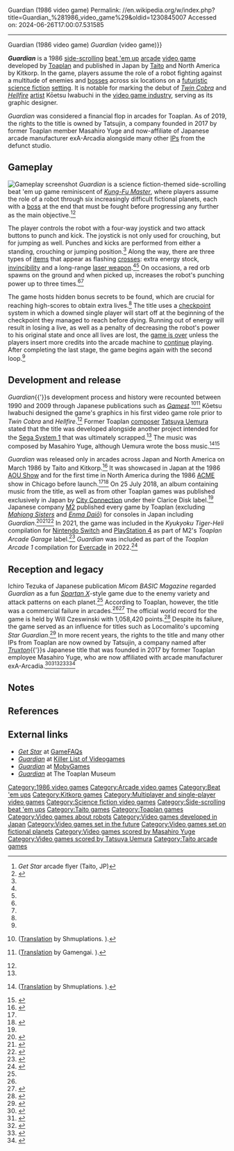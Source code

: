 Guardian (1986 video game)
Permalink: //en.wikipedia.org/w/index.php?title=Guardian_%281986_video_game%29&oldid=1230845007
Accessed on: 2024-06-26T17:00:07.531585



------
Guardian (1986 video game)
{{About|the 1986 arcade video game|the 1994 video game|Guardian (video game){{!}}''Guardian'' (video game)}}
{{Infobox video game
|title     = Guardian
|image     = Guardian arcade flyer.jpg
|developer = [[Toaplan]]
|publisher = {{vgrelease|JP|[[Taito]]|NA|Kitkorp}}
|artist    = Kōetsu Iwabuchi
|composer  = Masahiro Yuge<br />[[Tatsuya Uemura]]
|platforms = [[Arcade game|Arcade]]
|released  = {{vgrelease|JP|March 1986|NA|May 1986}}
|genre     = [[Beat 'em up]]
|modes     = [[Single-player video game|Single-player]], [[Multiplayer video game|multiplayer]]
}}

'''''Guardian'''''{{efn|Also known as {{nihongo|'''''Get Star'''''|ゲットスター|''Getto Sutā''||lead=yes}} in Japan.}} is a 1986 [[Side-scrolling video game|side-scrolling]] [[beat 'em up]] [[Arcade game|arcade]] [[video game]] developed by [[Toaplan]] and published in Japan by [[Taito]] and North America by Kitkorp. In the game, players assume the role of a robot fighting against a multitude of enemies and [[Boss (video gaming)|boss]]es across six locations on a [[futuristic]] [[science fiction]] [[Setting (narrative)|setting]]. It is notable for marking the debut of ''[[Twin Cobra]]'' and ''[[Hellfire (video game)|Hellfire]]'' [[Video game artist|artist]] Kōetsu Iwabuchi in the [[video game industry]], serving as its graphic designer.

''Guardian'' was considered a financial flop in arcades for Toaplan. As of 2019, the rights to the title is owned by Tatsujin, a company founded in 2017 by former Toaplan member Masahiro Yuge and now-affiliate of Japanese arcade manufacturer exA-Arcadia alongside many other [[Intellectual property|IP]]s from the defunct studio.

== Gameplay ==
[[File:ARC Guardian (Get Star).png|thumb|left|Gameplay screenshot]]
''Guardian'' is a science fiction-themed side-scrolling beat 'em up game reminiscent of ''[[Kung-Fu Master (video game)|Kung-Fu Master]]'', where players assume the role of a robot through six increasingly difficult fictional planets, each with a [[Boss (video gaming)|boss]] at the end that must be fought before progressing any further as the main objective.<ref name="GSGjpf">''Get Star'' arcade flyer (Taito, JP)</ref><ref name="GSGss">{{cite web|url=http://shootingstar.game.coocan.jp/get-star.html|title=GET STAR|publisher=Shooting Star|access-date=2019-11-06|language=ja|archive-url=https://web.archive.org/web/20191021025731/http://shootingstar.game.coocan.jp/get-star.html|archive-date=2019-10-21|url-status=live}}</ref>

The player controls the robot with a four-way joystick and two attack buttons to punch and kick. The joystick is not only used for crouching, but for jumping as well. Punches and kicks are performed from either a standing, crouching or jumping position.<ref name="GSGss"/> Along the way, there are three types of [[Item (gaming)|item]]s that appear as flashing [[cross]]es: extra energy stock, [[Invincibility (video gaming)|invincibility]] and a long-range [[laser weapon]].<ref name="GSGjpf"/><ref name="GSGss"/> On occasions, a red orb spawns on the ground and when picked up, increases the robot's punching power up to three times.<ref name="GSGjpf"/><ref name="GSGss"/>

The game hosts hidden bonus secrets to be found, which are crucial for reaching high-scores to obtain extra lives.<ref name="GSGjpf"/> The title uses a [[Saved game#Checkpoints|checkpoint]] system in which a downed single player will start off at the beginning of the checkpoint they managed to reach before dying. Running out of energy will result in losing a live, as well as a penalty of decreasing the robot's power to his original state and once all lives are lost, the [[Game over|game is over]] unless the players insert more credits into the arcade machine to [[Glossary of video game terms#Continue|continue]] playing. After completing the last stage, the game begins again with the second loop.<ref name="GSGss"/>

== Development and release ==
''Guardian''{{'}}s development process and history were recounted between 1990 and 2009 through Japanese publications such as ''[[Gamest]]''.<ref name="G49">{{cite magazine|url=https://archive.org/stream/gamest0049#page/69/mode/2up|title=東亜プラン|magazine=[[Gamest]]|issue=49|publisher=[[Shinseisha]]|date=September 1990|pages=68–69|lang=ja}} ([http://shmuplations.com/toaplan-gamest/ Translation] by Shmuplations. {{Webarchive|url=https://web.archive.org/web/20191107033548/http://shmuplations.com/toaplan-gamest/|date=2019-11-07}}).</ref><ref name="TFf25v9">{{cite magazine|author1=Iona|author2=VHS|author3=K-HEX|title=東亜プラン FOREVER|magazine=Floor 25|volume=9|date=June 2009|pages=1–70|lang=ja}} ([https://www.gamengai.com/#/cmnt-info?id=2332 Translation] by Gamengai. {{Webarchive|url=https://web.archive.org/web/20201010170328/https://www.gamengai.com/#/cmnt-info?id=2332|date=2020-10-10}}).</ref> Kōetsu Iwabuchi designed the game's graphics in his first video game role prior to ''Twin Cobra'' and ''Hellfire''.<ref name="G49"/> Former Toaplan [[Video game composer|composer]] [[Tatsuya Uemura]] stated that the title was developed alongside another project intended for the [[List of Sega arcade system boards#Sega System 1|Sega System 1]] that was ultimately scrapped.<ref name="TFf25v9"/> The music was composed by Masahiro Yuge, although Uemura wrote the boss music.<ref name="PSGv10">{{cite magazine|last=Abeto|first=Kobatsu|title=東亜プランインタビュー|magazine=PSG|volume=10|publisher=F.S.G Club|date=September 1989|lang=ja}} ([http://shmuplations.com/toaplan-psg/ Translation] by Shmuplations. {{Webarchive|url=https://web.archive.org/web/20170531193430/http://shmuplations.com/toaplan-psg/|date=2017-05-31}}).</ref><ref name="GSGvgmdb">{{cite web|url=https://vgmdb.net/album/78824|title=CDST-10067 &#124; Toaplan ARCADE SOUND DIGITAL COLLECTION Vol.8|work=vgmdb.net|publisher=VGMdb|access-date=2019-12-07|archive-url=https://web.archive.org/web/20191208015737/https://vgmdb.net/album/78824|archive-date=2019-12-08|url-status=live}}</ref> 

''Guardian'' was released only in arcades across Japan and North America on March 1986 by Taito and Kitkorp.<ref name="ATVGL:JaO1971-2005">{{cite book|last=Akagi|first=Masumi|url=https://archive.org/stream/ArcadeGameList1971-2005#page/n44/mode/1up|title=タイトー (Taito); 東亜プラン (Toa Plan); Sun Corp (Kitkorp - Sunsoft); G|work=アーケードTVゲームリスト 国内•海外編 (1971-2005)|edition=1st|publisher=[[:ja:アミューズメント通信社|Amusement News Agency]]|date=13 October 2006|pages=43, 50, 136, 154|isbn=978-4990251215|language=ja}}</ref> It was showcased in Japan at the 1986 [[AOU Show]] and for the first time in North America during the 1986 [[American Coin Machine Exposition|ACME]] show in Chicago before launch.<ref name="MBASICMgt"/><ref>{{cite magazine|url=https://archive.org/details/play-meter-volume-12-number-5-april-1986-600DPI/Play%20Meter%20-%20Volume%2012%2C%20Number%205%20-%20April%201986%20%28Compressed%29/page/22/mode/1up|title=Dedicated games, merchandisers mark ACME|magazine=[[Play Meter]]|volume=12|issue=5|publisher=Skybird Publishing|date=April 1986|pages=16–30}}</ref> On 25 July 2018, an album containing music from the title, as well as from other Toaplan games was published exclusively in Japan by [[City Connection (company)|City Connection]] under their Clarice Disk label.<ref name="GSGvgmdb"/> Japanese company [[M2 (game developer)|M2]] published every game by Toaplan (excluding ''[[Mahjong Sisters]]'' and ''[[Enma Daiō]]'') for consoles in Japan including ''Guardian''.<ref>{{cite web|last=Wong|first=Alistair|url=https://www.siliconera.com/m2-to-bring-nearly-all-toaplan-games-to-modern-home-consoles/|title=M2 To Bring Nearly All Toaplan Games To Modern Home Consoles|work=[[Siliconera]]|publisher=[[Curse LLC]]|date=December 7, 2019|access-date=2020-07-04|archive-url=https://web.archive.org/web/20191207161342/https://www.siliconera.com/m2-to-bring-nearly-all-toaplan-games-to-modern-home-consoles/|archive-date=2019-12-07|url-status=live}}</ref><ref>{{cite news|last=Romano|first=Sal|url=https://gematsu.com/2019/12/m2-to-release-nearly-every-toaplan-game-for-console-starting-2020-in-japan|title=M2 to release nearly every Toaplan game for console starting 2020 in Japan - Mahjong Sisters and Enma Daiou not included|date=December 7, 2019|work=Gematsu|access-date=2020-07-04|archive-url=https://web.archive.org/web/20191207195505/https://gematsu.com/2019/12/m2-to-release-nearly-every-toaplan-game-for-console-starting-2020-in-japan|archive-date=2019-12-07|url-status=live}}</ref><ref>{{cite web|last=Muñoz|first=José David|url=https://www.hobbyconsolas.com/noticias/snow-bros-truxton-juegos-toaplan-llegaran-ps4-nintendo-switch-xbox-one-543325|title=Snow Bros. Truxton y más juegos de Toaplan llegarán a PS4, Nintendo Switch y Xbox One|work=[[Hobby Consolas]]|publisher=[[Axel Springer SE]]|date=December 8, 2019|access-date=2020-07-04|language=es|archive-url=https://web.archive.org/web/20191208170058/https://www.hobbyconsolas.com/noticias/snow-bros-truxton-juegos-toaplan-llegaran-ps4-nintendo-switch-xbox-one-543325|archive-date=2019-12-08|url-status=live}}</ref> In 2021, the game was included in the ''Kyukyoku Tiger-Heli'' compilation for [[Nintendo Switch]] and [[PlayStation 4]] as part of M2's ''Toaplan Arcade Garage'' label.<ref>{{cite news|last=Romano|first=Sal|url=https://www.gematsu.com/2021/07/toaplan-shoot-em-up-collection-kyukyoku-tiger-heli-announced-for-ps4-switch|title=Toaplan shoot 'em up collection Kyukyoku Tiger-Heli announced for PS4, Switch - Includes various versions of Kyukyoku Tiger and Tiger-Heli|date=July 15, 2021|work=Gematsu|access-date=2021-07-16}}</ref> ''Guardian'' was included as part of the ''Toaplan Arcade 1'' compilation for [[Evercade]] in 2022.<ref>{{cite web|last=McFerran|first=Damien|url=https://www.nintendolife.com/news/2022/05/evercade-is-getting-an-exp-upgrade-complete-with-irem-and-toaplan-collections|title=Evercade Is Getting An "EXP" Upgrade, Complete With Irem And Toaplan Collections|work=[[Nintendo Life]]|publisher=Nlife Media|date=May 31, 2022|access-date=2022-05-31}}</ref>

== Reception and legacy ==
{{Video game reviews
|rev1      = ''[[:ja:マイコンBASICマガジン|Micom BASIC Magazine]]''
|rev1Score = {{Rating|3|4}}<ref name="MBASICMgt">{{cite magazine|last=Tezuka|first=Ichiro|url=https://archive.org/stream/micomBASIC_1986-05#page/n232/mode/1up|title=Video Game - AOU 1986 アミューズメント • エキスポ速報!: タイトー - ゲットスター|magazine=[[:ja:マイコンBASICマガジン|Micom BASIC Magazine]]|issue=47|publisher=[[:ja:電波新聞社|The Dempa Shimbunsha Corporation]]|date=May 1986|pages=241|lang=ja}}</ref>
}}

Ichiro Tezuka of Japanese publication ''Micom BASIC Magazine'' regarded ''Guardian'' as a fun ''[[Kung-Fu Master (video game)|Spartan X]]''-style game due to the enemy variety and attack patterns on each planet.<ref name="MBASICMgt"/> According to Toaplan, however, the title was a commercial failure in arcades.<ref name="G49"/><ref name="GSGdog">{{cite web|last=Lambie|first=Ryan|url=https://www.denofgeek.com/uk/games/58480/toaplan-the-rise-and-fall-of-japans-greatest-shooting-game-company|title=Toaplan: the rise and fall of Japan's greatest shooting game company|work=[[Den of Geek]]|publisher=[[Dennis Publishing]]|date=21 June 2018|access-date=2019-11-06|archive-url=https://web.archive.org/web/20180621073806/http://www.denofgeek.com/uk/games/58480/toaplan-the-rise-and-fall-of-japans-greatest-shooting-game-company|archive-date=21 June 2018|url-status=live}}</ref> The official world record for the game is held by Will Czeswinski with 1,058,420 points.<ref name="ah2">{{cite web|url=https://www.arcade-history.com/?n=guardian&page=detail&id=1025|title=Guardian|website=arcade-history.com|access-date=2019-11-06|archive-url=https://web.archive.org/web/20160409074532/http://www.arcade-history.com/?n=guardian&page=detail&id=1025|archive-date=2016-04-09|url-status=live}}</ref> Despite its failure, the game served as an influence for titles such as Locomalito's upcoming ''Star Guardian''.<ref name="RM9">{{cite magazine|author=david|url=https://archive.org/stream/RetroManiac-Magazine-9#page/n267/mode/2up|title=Zona Indie: Star Guardian|magazine=RetroManiac|issue=9|publisher=RetroManiac Magazine|date=July 2014|pages=268–271|lang=es}}</ref> In more recent years, the rights to the title and many other IPs from Toaplan are now owned by Tatsujin, a company named after ''[[Truxton (video game)|Truxton]]''{{'}}s Japanese title that was founded in 2017 by former Toaplan employee Masahiro Yuge, who are now affiliated with arcade manufacturer exA-Arcadia.<ref>{{cite web|url=http://tatsujin.tokyo/custom.html|title=ライセンス事業|publisher=TATSUJIN Co., Ltd.|date=2019|access-date=2019-11-06|language=ja|archive-url=https://web.archive.org/web/20181225203847/http://tatsujin.tokyo/custom.html|archive-date=2018-12-25|url-status=live}}</ref><ref>{{cite web|last=Bravo|first=Roberto|url=https://www.gamercafe.cl/2018/09/12/nueva-compania-tatsujin-asegura-tener-gran-parte-de-las-ips-de-la-extinta-toaplan/|title=Nueva compañía "Tatsujin" asegura tener gran parte de las IPs de la extinta Toaplan|publisher=Gamercafe|date=12 September 2018|access-date=2019-11-06|language=es|archive-url=https://web.archive.org/web/20191021030437/https://www.gamercafe.cl/2018/09/12/nueva-compania-tatsujin-asegura-tener-gran-parte-de-las-ips-de-la-extinta-toaplan/|archive-date=2019-10-21|url-status=live}}</ref><ref>{{cite web|url=https://exa.ac/en/editors/tatsujin/|title=Tatsujin|publisher=exA-Arcadia|date=2019|access-date=2019-11-06|archive-url=https://web.archive.org/web/20191021030706/https://exa.ac/en/editors/tatsujin/?v=a99877f71bd9|archive-date=2019-10-21|url-status=live}}</ref><ref>{{cite web|last=Bravo|first=Roberto|url=https://www.gamercafe.cl/2019/01/25/tatsujin-los-duenos-de-toaplan-anuncian-que-estan-trabajando-para-exa-arcadia/|title=Tatsujin, los dueños de Toaplan, anuncian que están trabajando para exA-Arcadia|publisher=Gamercafe|date=25 January 2019|access-date=2019-11-06|language=es|archive-url=https://web.archive.org/web/20191021031057/https://www.gamercafe.cl/2019/01/25/tatsujin-los-duenos-de-toaplan-anuncian-que-estan-trabajando-para-exa-arcadia/|archive-date=2019-10-21|url-status=live}}</ref><ref>{{cite web|url=https://www.4gamer.net/games/408/G040821/20190125146/|title=［JAEPO2019］TATSUJINやナツメアタリの参入が発表されたexA-Arcadia。出展コーナーの模様を紹介|work=[[4Gamer.net]]|publisher=Aetas Inc.|date=26 January 2019|access-date=2019-11-06|language=ja|archive-url=https://web.archive.org/web/20191021031252/https://www.4gamer.net/games/408/G040821/20190125146/|archive-date=2019-10-21|url-status=live}}</ref>

== Notes ==
{{notelist}}

== References ==
{{reflist|30em}}

== External links ==
* [https://gamefaqs.gamespot.com/arcade/567728-get-star ''Get Star''] at [[GameFAQs]]
* [https://www.arcade-museum.com/game_detail.php?game_id=8020 ''Guardian''] at [[Killer List of Videogames]]
* [https://www.mobygames.com/game/guardian____ ''Guardian''] at [[MobyGames]]
* [http://privat.bahnhof.se/wb831590/toaplansite/allyourbase/getstar/index.html ''Guardian''] at The Toaplan Museum

{{Toaplan}}
{{Portal bar|1980s|Japan|Video games}}

{{DEFAULTSORT:Guardian (1986 video game)}}
[[Category:1986 video games]]
[[Category:Arcade video games]]
[[Category:Beat 'em ups]]
[[Category:Kitkorp games]]
[[Category:Multiplayer and single-player video games]]
[[Category:Science fiction video games]]
[[Category:Side-scrolling beat 'em ups]]
[[Category:Taito games]]
[[Category:Toaplan games]]
[[Category:Video games about robots]]
[[Category:Video games developed in Japan]]
[[Category:Video games set in the future]]
[[Category:Video games set on fictional planets]]
[[Category:Video games scored by Masahiro Yuge]]
[[Category:Video games scored by Tatsuya Uemura]]
[[Category:Taito arcade games]]
